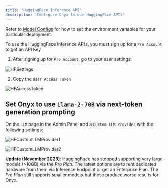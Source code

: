 ```yaml
---
title: "HuggingFace Inference API"
description: "Configure Onyx to use HuggingFace APIs"
---
```


Refer to [Model Configs](https://docs.onyx.app/gen_ai_configs/overview#model-configs)
for how to set the environment variables for your particular deployment.

To use the HuggingFace Inference APIs, you must sign up for a `Pro Account` to get an API Key

1. After signing up for `Pro Account`, go to your user settings:

![HFSettings](/archive/images/gen_ai/HFSettings.png)

2. Copy the `User Access Token`

![HFAccessToken](/archive/images/gen_ai/HFAccessToken.png)

## Set Onyx to use `Llama-2-70B` via next-token generation prompting

On the `LLM` page in the Admin Panel add a `Custom LLM Provider` with the following settings:

![HFCustomLLMProvider1](/archive/images/gen_ai/HFCustomLLMProvider1.png)

![HFCustomLLMProvider2](/archive/images/gen_ai/HFCustomLLMProvider2.png)

**Update (November 2023)**: HuggingFace has stopped supporting very large models (>10GB) via the _Pro Plan_.
The latest options are to rent dedicated hardware from them via Inference Endpoint or get an Enterprise Plan.
The _Pro Plan_ still supports smaller models but these produce worse results for Onyx.
